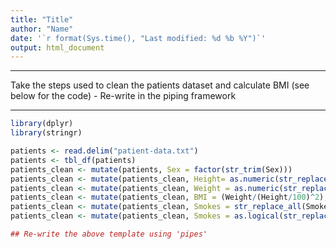 ```yaml
---
title: "Title"
author: "Name"
date: '`r format(Sys.time(), "Last modified: %d %b %Y")`'
output: html_document
---
```


******

Take the steps used to clean the patients dataset and calculate BMI (see below for the code)
- Re-write in the piping framework


******

```r
library(dplyr)
library(stringr)

patients <- read.delim("patient-data.txt")
patients <- tbl_df(patients)
patients_clean <- mutate(patients, Sex = factor(str_trim(Sex)))
patients_clean <- mutate(patients_clean, Height= as.numeric(str_replace_all(patients_clean$Height,pattern = "cm","")))
patients_clean <- mutate(patients_clean, Weight = as.numeric(str_replace_all(patients_clean$Weight,"kg","")))
patients_clean <- mutate(patients_clean, BMI = (Weight/(Height/100)^2), Overweight = BMI > 25)
patients_clean <- mutate(patients_clean, Smokes = str_replace_all(Smokes, "Yes", TRUE))
patients_clean <- mutate(patients_clean, Smokes = as.logical(str_replace_all(Smokes, "No", FALSE)))
```


```r
## Re-write the above template using 'pipes'


```
